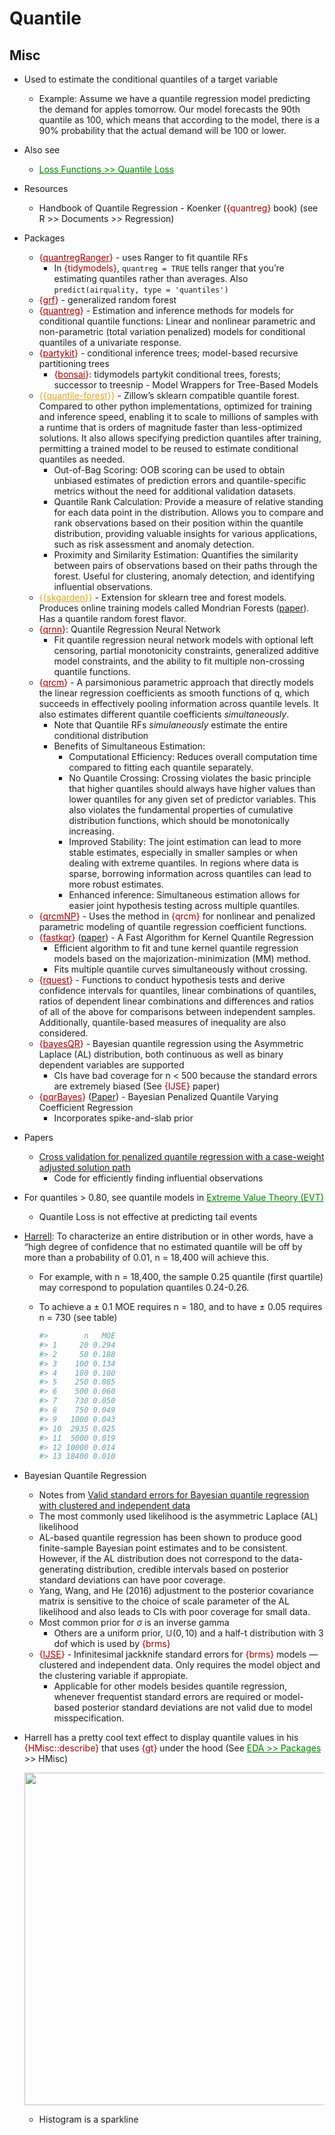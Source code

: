 # Quantile {#sec-reg-quant .unnumbered}

## Misc {#sec-reg-quant-misc .unnumbered}

-   Used to estimate the conditional quantiles of a target variable

    -   [Example]{.ribbon-highlight}: Assume we have a quantile regression model predicting the demand for apples tomorrow. Our model forecasts the 90th quantile as 100, which means that according to the model, there is a 90% probability that the actual demand will be 100 or lower.

-   Also see

    -   [Loss Functions \>\> Quantile Loss](loss-functions.qmd#sec-lossfun-quant){style="color: green"}

-   Resources

    -   Handbook of Quantile Regression - Koenker ([{quantreg}]{style="color: #990000"} book) (see R \>\> Documents \>\> Regression)

-   Packages

    -   [{]{style="color: #990000"}[quantregRanger](https://cran.r-project.org/web/packages/quantregRanger/quantregRanger.pdf){style="color: #990000"}[}]{style="color: #990000"} - uses Ranger to fit quantile RFs
        -   In [{tidymodels}]{style="color: #990000"}, `quantreg = TRUE` tells ranger that you're estimating quantiles rather than averages. Also `predict(airquality, type = 'quantiles')`
    -   [{]{style="color: #990000"}[grf](https://grf-labs.github.io/grf/reference/quantile_forest.html){style="color: #990000"}[}]{style="color: #990000"} - generalized random forest
    -   [{]{style="color: #990000"}[quantreg](https://cran.r-project.org/web/packages/quantreg/index.html){style="color: #990000"}[}]{style="color: #990000"} - Estimation and inference methods for models for conditional quantile functions: Linear and nonlinear parametric and non-parametric (total variation penalized) models for conditional quantiles of a univariate response.
    -   [{]{style="color: #990000"}[partykit](https://cran.r-project.org/web/packages/partykit/index.html){style="color: #990000"}[}]{style="color: #990000"} - conditional inference trees; model-based recursive partitioning trees
        -   [{]{style="color: #990000"}[bonsai](https://bonsai.tidymodels.org/){style="color: #990000"}[}]{style="color: #990000"}: tidymodels partykit conditional trees, forests; successor to treesnip - Model Wrappers for Tree-Based Models
    -   [{{]{style="color: goldenrod"}[quantile-forest](https://github.com/zillow/quantile-forest){style="color: goldenrod"}[}}]{style="color: goldenrod"} - Zillow's sklearn compatible quantile forest. Compared to other python implementations, optimized for training and inference speed, enabling it to scale to millions of samples with a runtime that is orders of magnitude faster than less-optimized solutions. It also allows specifying prediction quantiles after training, permitting a trained model to be reused to estimate conditional quantiles as needed.
        -   Out-of-Bag Scoring: OOB scoring can be used to obtain unbiased estimates of prediction errors and quantile-specific metrics without the need for additional validation datasets.
        -   Quantile Rank Calculation: Provide a measure of relative standing for each data point in the distribution. Allows you to compare and rank observations based on their position within the quantile distribution, providing valuable insights for various applications, such as risk assessment and anomaly detection.
        -   Proximity and Similarity Estimation: Quantifies the similarity between pairs of observations based on their paths through the forest. Useful for clustering, anomaly detection, and identifying influential observations.
    -   [{{]{style="color: goldenrod"}[skgarden](https://scikit-garden.github.io/examples/QuantileRegressionForests/){style="color: goldenrod"}[}}]{style="color: goldenrod"} - Extension for sklearn tree and forest models. Produces online training models called Mondrian Forests ([paper](https://arxiv.org/abs/1406.2673)). Has a quantile random forest flavor.
    -   [{]{style="color: #990000"}[qrnn](https://cran.r-project.org/web/packages/qrnn/index.html){style="color: #990000"}[}]{style="color: #990000"}: Quantile Regression Neural Network
        -   Fit quantile regression neural network models with optional left censoring, partial monotonicity constraints, generalized additive model constraints, and the ability to fit multiple non-crossing quantile functions.
    -   [{]{style="color: #990000"}[qrcm](https://cran.r-project.org/web/packages/qrcm/index.html){style="color: #990000"}[}]{style="color: #990000"} - A parsimonious parametric approach that directly models the linear regression coefficients as smooth functions of q, which succeeds in effectively pooling information across quantile levels. It also estimates different quantile coefficients *simultaneously*.
        -   Note that Quantile RFs *simulaneously* estimate the entire conditional distribution
        -   Benefits of Simultaneous Estimation:
            -   Computational Efficiency: Reduces overall computation time compared to fitting each quantile separately.
            -   No Quantile Crossing: Crossing violates the basic principle that higher quantiles should always have higher values than lower quantiles for any given set of predictor variables. This also violates the fundamental properties of cumulative distribution functions, which should be monotonically increasing.
            -   Improved Stability: The joint estimation can lead to more stable estimates, especially in smaller samples or when dealing with extreme quantiles. In regions where data is sparse, borrowing information across quantiles can lead to more robust estimates.
            -   Enhanced inference: Simultaneous estimation allows for easier joint hypothesis testing across multiple quantiles.
    -   [{]{style="color: #990000"}[qrcmNP](https://cran.r-project.org/web/packages/qrcmNP/index.html){style="color: #990000"}[}]{style="color: #990000"} - Uses the method in [{qrcm}]{style="color: #990000"} for nonlinear and penalized parametric modeling of quantile regression coefficient functions.
    -   [{]{style="color: #990000"}[fastkqr](https://cran.r-project.org/web/packages/fastkqr/index.html){style="color: #990000"}[}]{style="color: #990000"} ([paper](https://arxiv.org/abs/2408.05393)) - A Fast Algorithm for Kernel Quantile Regression
        -   Efficient algorithm to fit and tune kernel quantile regression models based on the majorization-minimization (MM) method.
        -   Fits multiple quantile curves simultaneously without crossing.
    -   [{]{style="color: #990000"}[rquest](https://cran.r-project.org/web/packages/rquest/index.html){style="color: #990000"}[}]{style="color: #990000"} - Functions to conduct hypothesis tests and derive confidence intervals for quantiles, linear combinations of quantiles, ratios of dependent linear combinations and differences and ratios of all of the above for comparisons between independent samples. Additionally, quantile-based measures of inequality are also considered.
    -   [{]{style="color: #990000"}[bayesQR](https://cran.r-project.org/web/packages/bayesQR/index.html){style="color: #990000"}[}]{style="color: #990000"} - Bayesian quantile regression using the Asymmetric Laplace (AL) distribution, both continuous as well as binary dependent variables are supported
        -   CIs have bad coverage for n \< 500 because the standard errors are extremely biased (See [{IJSE}]{style="color: #990000"} paper)
    -   [{]{style="color: #990000"}[pqrBayes](https://cran.r-project.org/web//packages//pqrBayes/index.html){style="color: #990000"}[}]{style="color: #990000"} ([Paper](https://arxiv.org/abs/2306.11880)) - Bayesian Penalized Quantile Varying Coefficient Regression
        -   Incorporates spike-and-slab prior

-   Papers

    -   [Cross validation for penalized quantile regression with a case-weight adjusted solution path](https://arxiv.org/abs/1902.07770)
        -   Code for efficiently finding influential observations

-   For quantiles \> 0.80, see quantile models in [Extreme Value Theory (EVT)](extreme-value-theory-(evt).qmd#sec-evt){style="color: green"}

    -   Quantile Loss is not effective at predicting tail events

-   [Harrell](http://hbiostat.org/bbr/nonpar.html#sec-nonpar-ecdf): To characterize an entire distribution or in other words, have a "high degree of confidence that no estimated quantile will be off by more than a probability of 0.01, n = 18,400 will achieve this.

    -   For example, with n = 18,400, the sample 0.25 quantile (first quartile) may correspond to population quantiles 0.24-0.26.

    -   To achieve a $\pm$ 0.1 MOE requires n = 180, and to have $\pm$ 0.05 requires n = 730 (see table)

        ``` r
        #>        n   MOE
        #> 1     20 0.294
        #> 2     50 0.188
        #> 3    100 0.134
        #> 4    180 0.100
        #> 5    250 0.085
        #> 6    500 0.060
        #> 7    730 0.050
        #> 8    750 0.049
        #> 9   1000 0.043
        #> 10  2935 0.025
        #> 11  5000 0.019
        #> 12 10000 0.014
        #> 13 18400 0.010
        ```

-   Bayesian Quantile Regression

    -   Notes from [Valid standard errors for Bayesian quantile regression with clustered and independent data](https://arxiv.org/abs/2407.09772)
    -   The most commonly used likelihood is the asymmetric Laplace (AL) likelihood
    -   AL-based quantile regression has been shown to produce good finite-sample Bayesian point estimates and to be consistent. However, if the AL distribution does not correspond to the data-generating distribution, credible intervals based on posterior standard deviations can have poor coverage.
    -   Yang, Wang, and He (2016) adjustment to the posterior covariance matrix is sensitive to the choice of scale parameter of the AL likelihood and also leads to CIs with poor coverage for small data.
    -   Most common prior for $\sigma$ is an inverse gamma
        -   Others are a uniform prior, $\mathbb{U}(0,10)$ and a half-t distribution with 3 dof which is used by [{brms}]{style="color: #990000"}
    -   [{]{style="color: #990000"}[IJSE](https://cran.r-project.org/web/packages/IJSE/index.html){style="color: #990000"}[}]{style="color: #990000"} - Infinitesimal jackknife standard errors for [{brms}]{style="color: #990000"} models — clustered and independent data. Only requires the model object and the clustering variable if appropiate.
        -   Applicable for other models besides quantile regression, whenever frequentist standard errors are required or model-based posterior standard deviations are not valid due to model misspecification.

-   Harrell has a pretty cool text effect to display quantile values in his [{HMisc::describe}]{style="color: #990000"} that uses [{gt}]{style="color: #990000"} under the hood (See [EDA \>\> Packages](eda-general.qmd#sec-eda-gen-pkgs){style="color: green"} \>\> HMisc)

    ![](./_resources/Regression,_Quantile.resources/Screenshot%20(1434).png){.lightbox width="532"}

    -   Histogram is a sparkline
